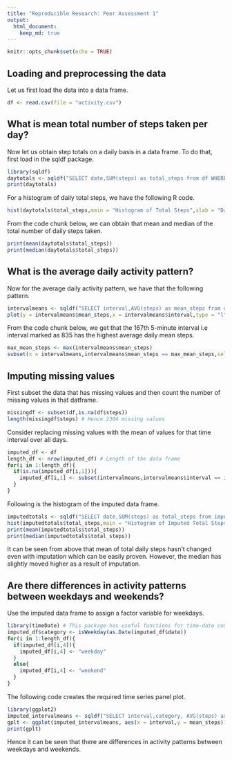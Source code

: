```yaml
---
title: "Reproducible Research: Peer Assessment 1"
output: 
  html_document:
    keep_md: true
---
```


```r
knitr::opts_chunk$set(echo = TRUE)
```

## Loading and preprocessing the data
Let us first load the data into a data frame.

```r
df <- read.csv(file = "activity.csv")
```

## What is mean total number of steps taken per day?
Now let us obtain step totals on a daily basis in a data frame. To do that, first load in the sqldf package.

```r
library(sqldf)
daytotals <- sqldf("SELECT date,SUM(steps) as total_steps from df WHERE steps IS NOT(NULL) GROUP BY date")
print(daytotals)
```

For a histogram of daily total steps, we have the following R code.

```r
hist(daytotals$total_steps,main = "Histogram of Total Steps",xlab = "Daily Total Steps")
```

From the code chunk below, we can obtain that mean and median of the total number of daily steps taken.

```r
print(mean(daytotals$total_steps))
print(median(daytotals$total_steps))
```

## What is the average daily activity pattern?
Now for the average daily activity pattern, we have that the following pattern.

```r
intervalmeans <- sqldf("SELECT interval,AVG(steps) as mean_steps from df WHERE steps IS NOT(NULL) GROUP BY interval")
plot(y = intervalmeans$mean_steps,x = intervalmeans$interval,type = "l",xlab = "interval",ylab= "mean steps",main = "Mean ")
```

From the code chunk below, we get that the 167th 5-minute interval i.e interval marked as 835 has the highest average daily mean steps.

```r
max_mean_steps <- max(intervalmeans$mean_steps)
subset(x = intervalmeans,intervalmeans$mean_steps == max_mean_steps,select = 1)
```

## Imputing missing values
First subset the data that has missing values and then count the number of missing values in that datframe.

```r
missingdf <- subset(df,is.na(df$steps))
length(missingdf$steps) # Hence 2304 missing values
```

Consider replacing missing values with the mean of values for that time interval over all days.

```r
imputed_df <- df
length_df <- nrow(imputed_df) # Length of the data frame
for(i in 1:length_df){
  if(is.na(imputed_df[i,1])){
    imputed_df[i,1] <- subset(intervalmeans,intervalmeans$interval == imputed_df[i,3])[1,2]
  }
}
```

Following is the histogram of the imputed data frame.

```r
imputedtotals <- sqldf("SELECT date,SUM(steps) as total_steps from imputed_df GROUP BY date") # This data frame has daily step totals
hist(imputedtotals$total_steps,main = "Histogram of Imputed Total Steps",xlab = "Daily Imputed Total Steps")
print(mean(imputedtotals$total_steps))
print(median(imputedtotals$total_steps))
```

It can be seen from above that mean of total daily steps hasn't changed even with imputation which can be easily proven.
However, the median has slightly moved higher as a result of imputation.

## Are there differences in activity patterns between weekdays and weekends?
Use the imputed data frame to assign a factor variable for weekdays.

```r
library(timeDate) # This package has useful functions for time-date conversions
imputed_df$category <- isWeekday(as.Date(imputed_df$date))
for(i in 1:length_df){
  if(imputed_df[i,4]){
    imputed_df[i,4] <- "weekday"
  }
  else{
    imputed_df[i,4] <- "weekend"
  }
}
```

The following code creates the required time series panel plot. 

```r
library(ggplot2)
imputed_intervalmeans <- sqldf("SELECT interval,category, AVG(steps) as mean_steps from imputed_df WHERE steps IS NOT(NULL) GROUP BY category,interval")
gplt <- ggplot(imputed_intervalmeans, aes(x = interval,y = mean_steps))+geom_line()+facet_grid(category ~.)
print(gplt)
```

Hence it can be seen that there are differences in activity patterns between weekdays and weekends.